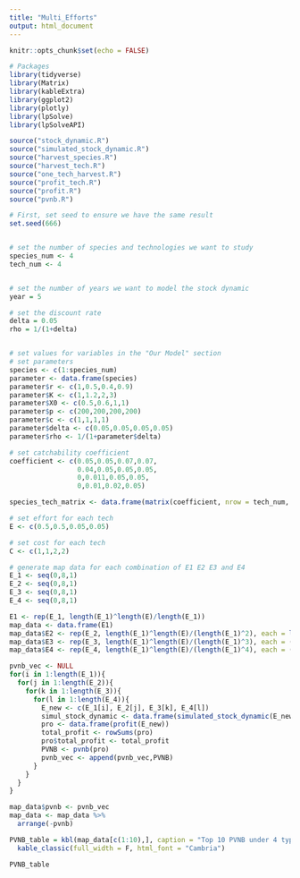 ```yaml
---
title: "Multi_Efforts"
output: html_document
---
```


```r
knitr::opts_chunk$set(echo = FALSE)

# Packages
library(tidyverse)
library(Matrix)
library(kableExtra)
library(ggplot2)
library(plotly)
library(lpSolve)
library(lpSolveAPI)
```

```r
source("stock_dynamic.R")
source("simulated_stock_dynamic.R")
source("harvest_species.R")
source("harvest_tech.R")
source("one_tech_harvest.R")
source("profit_tech.R")
source("profit.R")
source("pvnb.R")
```

```r
# First, set seed to ensure we have the same result 
set.seed(666)


# set the number of species and technologies we want to study
species_num <- 4
tech_num <- 4


# set the number of years we want to model the stock dynamic 
year = 5

# set the discount rate
delta = 0.05
rho = 1/(1+delta)


# set values for variables in the "Our Model" section
# set parameters
species <- c(1:species_num)
parameter <- data.frame(species)
parameter$r <- c(1,0.5,0.4,0.9)
parameter$K <- c(1,1.2,2,3)
parameter$X0 <- c(0.5,0.6,1,1)
parameter$p <- c(200,200,200,200)
parameter$c <- c(1,1,1,1)
parameter$delta <- c(0.05,0.05,0.05,0.05)
parameter$rho <- 1/(1+parameter$delta)

# set catchability coefficient 
coefficient <- c(0.05,0.05,0.07,0.07,
                 0.04,0.05,0.05,0.05,
                 0,0.011,0.05,0.05,
                 0,0.01,0.02,0.05)

species_tech_matrix <- data.frame(matrix(coefficient, nrow = tech_num, ncol = species_num))

# set effort for each tech 
E <- c(0.5,0.5,0.05,0.05)

# set cost for each tech
C <- c(1,1,2,2)
```

```r
# generate map data for each combination of E1 E2 E3 and E4
E_1 <- seq(0,8,1)
E_2 <- seq(0,8,1)
E_3 <- seq(0,8,1)
E_4 <- seq(0,8,1)

E1 <- rep(E_1, length(E_1)^length(E)/length(E_1))
map_data <- data.frame(E1)
map_data$E2 <- rep(E_2, length(E_1)^length(E)/(length(E_1)^2), each = length(E_1))
map_data$E3 <- rep(E_3, length(E_1)^length(E)/(length(E_1)^3), each = (length(E_1)^2))
map_data$E4 <- rep(E_4, length(E_1)^length(E)/(length(E_1)^4), each = (length(E_1)^3))
```

```r
pvnb_vec <- NULL
for(i in 1:length(E_1)){
  for(j in 1:length(E_2)){
    for(k in 1:length(E_3)){
      for(l in 1:length(E_4)){
        E_new <- c(E_1[i], E_2[j], E_3[k], E_4[l])
        simul_stock_dynamic <- data.frame(simulated_stock_dynamic(E_new))
        pro <- data.frame(profit(E_new))
        total_profit <- rowSums(pro)
        pro$total_profit <- total_profit
        PVNB <- pvnb(pro)
        pvnb_vec <- append(pvnb_vec,PVNB)
      }
    }
  }
}
```

```r
map_data$pvnb <- pvnb_vec
map_data <- map_data %>% 
  arrange(-pvnb)

PVNB_table = kbl(map_data[c(1:10),], caption = "Top 10 PVNB under 4 types of fishing efforts") %>%
  kable_classic(full_width = F, html_font = "Cambria")

PVNB_table
```

